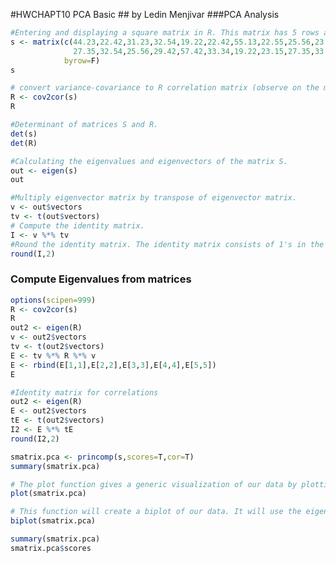 #HWCHAPT10 PCA Basic
## by Ledin Menjivar
###PCA Analysis

```{r}
#Entering and displaying a square matrix in R. This matrix has 5 rows and 5 columns.
s <- matrix(c(44.23,22.42,31.23,32.54,19.22,22.42,55.13,22.55,25.56,23.15,31.23,22.55,61.21,29.42,
              27.35,32.54,25.56,29.42,57.42,33.34,19.22,23.15,27.35,33.34,72.36),nrow=5,ncol=5,
            byrow=F)
s
```

```{r}
# convert variance-covariance to R correlation matrix (observe on the main diagonal entries are all = 1)
R <- cov2cor(s)
R

```


```{r}
#Determinant of matrices S and R.
det(s)
det(R)
```

```{r}
#Calculating the eigenvalues and eigenvectors of the matrix S.
out <- eigen(s)
out
```

```{r}
#Multiply eigenvector matrix by transpose of eigenvector matrix.
v <- out$vectors
tv <- t(out$vectors)
# Compute the identity matrix.
I <- v %*% tv
#Round the identity matrix. The identity matrix consists of 1's in the main diagonal and o's elsewhere. 
round(I,2)
```

### Compute Eigenvalues from matrices
```{r}
options(scipen=999)
R <- cov2cor(s)
R
out2 <- eigen(R)
v <- out2$vectors
tv <- t(out2$vectors)
E <- tv %*% R %*% v
E <- rbind(E[1,1],E[2,2],E[3,3],E[4,4],E[5,5])
E
```

```{r}
#Identity matrix for correlations
out2 <- eigen(R)
E <- out2$vectors
tE <- t(out2$vectors)
I2 <- E %*% tE
round(I2,2)
```

```{r}
smatrix.pca <- princomp(s,scores=T,cor=T)
summary(smatrix.pca)
```

```{r}
# The plot function gives a generic visualization of our data by plotting x and y coordinates. From the visualization we can determine that Comp.1 had the highest variance and Comp.5 had a variance of 0.As we move from comp.1 to comp.5 we get lower variances. 
plot(smatrix.pca)
```

```{r}
# This function will create a biplot of our data. It will use the eigenvectors to create the visualization of the biplot.
biplot(smatrix.pca)
```

```{r}
summary(smatrix.pca)
smatrix.pca$scores
```











